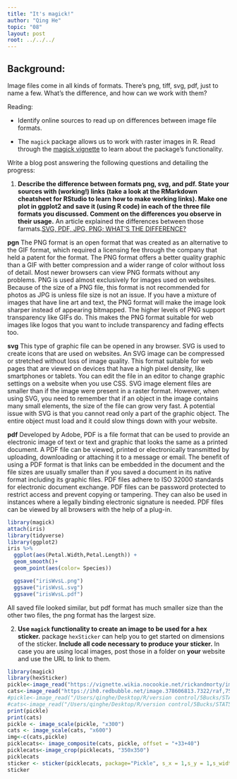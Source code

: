 ```yaml
---
title: "It's magick!"
author: "Qing He"
topic: "08"
layout: post
root: ../../../
---
```


## Background:

Image files come in all kinds of formats. There's png, tiff, svg, pdf, just to name a few. What's the difference, and how can we work with them?

Reading: 

  - Identify online sources to read up on differences between image file formats. 

  - The `magick` package allows us to work with raster images in R. Read through the  [magick vignette](https://cran.r-project.org/web/packages/magick/vignettes/intro.html) to learn about the package's functionality.

Write a blog post answering the following questions and detailing the progress: 

1. **Describe the difference between formats png, svg, and pdf. State your sources with (working!) links (take a look at the RMarkdown cheatsheet for RStudio to learn how to make working links). Make one plot in ggplot2 and save it (using R code) in each of the three file formats you discussed. Comment on the differences you observe in their usage.**
An article explained the differences between those farmats.[SVG, PDF, JPG, PNG; WHAT'S THE DIFFERENCE?](https://www.95visual.com/blog/svg-pdf-jpg-png-whats-the-difference)

**pgn**
The PNG format is an open format that was created as an alternative to the GIF format, which required a licensing fee through the company that held a patent for the format. The PNG format offers a better quality graphic than a GIF with better compression and a wider range of color without loss of detail. Most newer browsers can view PNG formats without any problems.
PNG is used almost exclusively for images used on websites. Because of the size of a PNG file, this format is not recommended for photos as JPG is unless file size is not an issue. If you have a mixture of images that have line art and text, the PNG format will make the image look sharper instead of appearing bitmapped. The higher levels of PNG support transparency like GIFs do. This makes the PNG format suitable for web images like logos that you want to include transparency and fading effects too.

**svg**
This type of graphic file can be opened in any browser. SVG is used to create icons that are used on websites. An SVG image can be compressed or stretched without loss of image quality.
This format suitable for web pages that are viewed on devices that have a high pixel density, like smartphones or tablets. You can edit the file in an editor to change graphic settings on a website when you use CSS.
SVG image element files are smaller than if the image were present in a raster format. However, when using SVG, you need to remember that if an object in the image contains many small elements, the size of the file can grow very fast. A potential issue with SVG is that you cannot read only a part of the graphic object.
The entire object must load and it could slow things down with your website.

**pdf**
Developed by Adobe, PDF is a file format that can be used to provide an electronic image of text or text and graphic that looks the same as a printed document. A PDF file can be viewed, printed or electronically transmitted by uploading, downloading or attaching it to a message or email. The benefit of using a PDF format is that links can be embedded in the document and the file sizes are usually smaller than if you saved a document in its native format including its graphic files.
PDF files adhere to ISO 32000 standards for electronic document exchange. PDF files can be password protected to restrict access and prevent copying or tampering. They can also be used in instances where a legally binding electronic signature is needed. PDF files can be viewed by all browsers with the help of a plug-in.

```r
library(magick)
attach(iris)
library(tidyverse)
library(ggplot2)
iris %>% 
  ggplot(aes(Petal.Width,Petal.Length)) + 
  geom_smooth()+
  geom_point(aes(color= Species))

  ggsave("irisWvsL.png")
  ggsave("irisWvsL.svg")
  ggsave("irisWvsL.pdf")
```
All saved file looked similar, but pdf format has much smaller size than the other two files, the png format has the largest size. 

2. **Use `magick` functionality to create an image to be used for a hex sticker.**  package `hexSticker` can help you to get started on dimensions of the sticker. **Include all code necessary to produce your sticker.** In case you are using local images, post those in a folder on **your** website and use the URL to link to them.
```r
library(magick)
library(hexSticker)
pickle<-image_read("https://vignette.wikia.nocookie.net/rickandmorty/images/1/19/Pickle_rick_transparent.png")
cats<-image_read("https://ih0.redbubble.net/image.378606813.7322/raf,750x1000,075,t,101010:01c5ca27c6.jpg")
#pickle<-image_read("/Users/qinghe/Desktop/R/version control/5Bucks/STAT585/Pickle_rick.png")
#cats<-image_read("/Users/qinghe/Desktop/R/version control/5Bucks/STAT585/cats.jpg")
print(pickle)
print(cats)
pickle <- image_scale(pickle, "x300")
cats <- image_scale(cats, "x600")
img<-c(cats,pickle)
picklecats<- image_composite(cats, pickle, offset = "+33+40")
picklecats<-image_crop(picklecats, "350x350")
picklecats
sticker <- sticker(picklecats, package="Pickle", s_x = 1,s_y = 1,s_width = 1.2, s_height = 1.2, p_y = 0.5, p_size=20, h_fill = "black")
sticker
```


